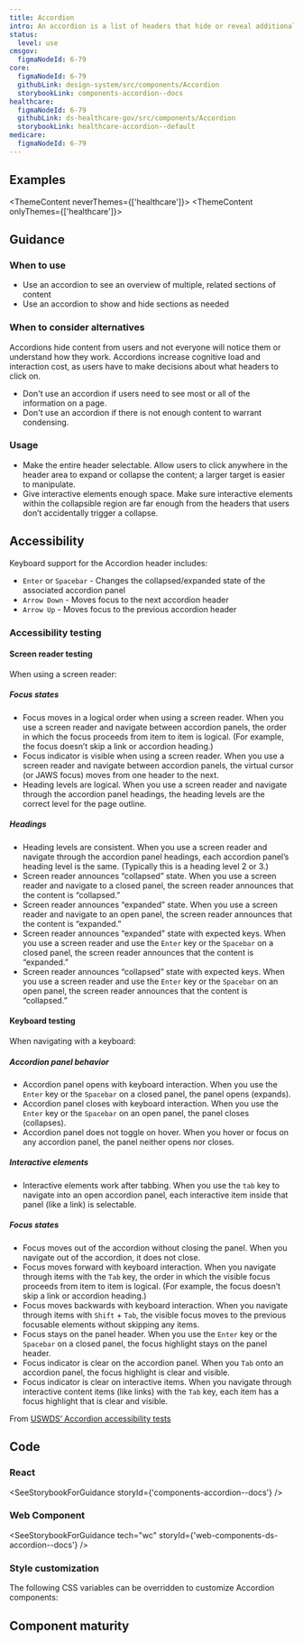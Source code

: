 ```yaml
---
title: Accordion
intro: An accordion is a list of headers that hide or reveal additional content when selected.
status:
  level: use
cmsgov:
  figmaNodeId: 6-79
core:
  figmaNodeId: 6-79
  githubLink: design-system/src/components/Accordion
  storybookLink: components-accordion--docs
healthcare:
  figmaNodeId: 6-79
  githubLink: ds-healthcare-gov/src/components/Accordion
  storybookLink: healthcare-accordion--default
medicare:
  figmaNodeId: 6-79
---
```


## Examples

<ThemeContent neverThemes={['healthcare']}>
  <StorybookExample componentName="accordion" storyId="components-accordion--default" />
</ThemeContent>
<ThemeContent onlyThemes={['healthcare']}>
  <StorybookExample componentName="accordion" storyId="healthcare-accordion--default" />
</ThemeContent>

## Guidance

### When to use

- Use an accordion to see an overview of multiple, related sections of content
- Use an accordion to show and hide sections as needed

### When to consider alternatives

Accordions hide content from users and not everyone will notice them or understand how they work.
Accordions increase cognitive load and interaction cost, as users have to make decisions about what headers to click on.

- Don't use an accordion if users need to see most or all of the information on a page.
- Don't use an accordion if there is not enough content to warrant condensing.

### Usage

- Make the entire header selectable. Allow users to click anywhere in the header area to expand or collapse the content; a larger target is easier to manipulate.
- Give interactive elements enough space. Make sure interactive elements within the collapsible region are far enough from the headers that users don’t accidentally trigger a collapse.

## Accessibility

Keyboard support for the Accordion header includes:

- `Enter` or `Spacebar` - Changes the collapsed/expanded state of the associated accordion panel
- `Arrow Down` - Moves focus to the next accordion header
- `Arrow Up` - Moves focus to the previous accordion header

### Accessibility testing

#### Screen reader testing

When using a screen reader:

##### Focus states

- Focus moves in a logical order when using a screen reader. When you use a screen reader and navigate between accordion panels, the order in which the focus proceeds from item to item is logical. (For example, the focus doesn’t skip a link or accordion heading.)
- Focus indicator is visible when using a screen reader. When you use a screen reader and navigate between accordion panels, the virtual cursor (or JAWS focus) moves from one header to the next.
- Heading levels are logical. When you use a screen reader and navigate through the accordion panel headings, the heading levels are the correct level for the page outline.

##### Headings

- Heading levels are consistent. When you use a screen reader and navigate through the accordion panel headings, each accordion panel’s heading level is the same. (Typically this is a heading level 2 or 3.)
- Screen reader announces “collapsed” state. When you use a screen reader and navigate to a closed panel, the screen reader announces that the content is “collapsed.”
- Screen reader announces “expanded” state. When you use a screen reader and navigate to an open panel, the screen reader announces that the content is “expanded.”
- Screen reader announces “expanded” state with expected keys. When you use a screen reader and use the `Enter` key or the `Spacebar` on a closed panel, the screen reader announces that the content is “expanded.”
- Screen reader announces “collapsed” state with expected keys. When you use a screen reader and use the `Enter` key or the `Spacebar` on an open panel, the screen reader announces that the content is “collapsed.”

#### Keyboard testing

When navigating with a keyboard:

##### Accordion panel behavior

- Accordion panel opens with keyboard interaction. When you use the `Enter` key or the `Spacebar` on a closed panel, the panel opens (expands).
- Accordion panel closes with keyboard interaction. When you use the `Enter` key or the `Spacebar` on an open panel, the panel closes (collapses).
- Accordion panel does not toggle on hover. When you hover or focus on any accordion panel, the panel neither opens nor closes.

##### Interactive elements

- Interactive elements work after tabbing. When you use the `tab` key to navigate into an open accordion panel, each interactive item inside that panel (like a link) is selectable.

##### Focus states

- Focus moves out of the accordion without closing the panel. When you navigate out of the accordion, it does not close.
- Focus moves forward with keyboard interaction. When you navigate through items with the `Tab` key, the order in which the visible focus proceeds from item to item is logical. (For example, the focus doesn’t skip a link or accordion heading.)
- Focus moves backwards with keyboard interaction. When you navigate through items with `Shift` + `Tab`, the visible focus moves to the previous focusable elements without skipping any items.
- Focus stays on the panel header. When you use the `Enter` key or the `Spacebar` on a closed panel, the focus highlight stays on the panel header.
- Focus indicator is clear on the accordion panel. When you `Tab` onto an accordion panel, the focus highlight is clear and visible.
- Focus indicator is clear on interactive items. When you navigate through interactive content items (like links) with the `Tab` key, each item has a focus highlight that is clear and visible.

From [USWDS’ Accordion accessibility tests](https://designsystem.digital.gov/components/accordion/accessibility-tests/)

## Code

### React

<SeeStorybookForGuidance storyId={'components-accordion--docs'} />

### Web Component

<SeeStorybookForGuidance tech="wc" storyId={'web-components-ds-accordion--docs'} />

### Style customization

The following CSS variables can be overridden to customize Accordion components:

<ComponentThemeOptions componentname="accordion" />

## Component maturity

<MaturityChecklist
  a11yStandards={true}
  color={true}
  forcedColors={true}
  screenReaders={true}
  keyboardNavigable={true}
  storybook={true}
  responsive={true}
  spanish={true}
  completeUiKit={false}
  responsiveUiKit={false}
  tokensInCode={true}
  tokensInSketch={true}
/>
